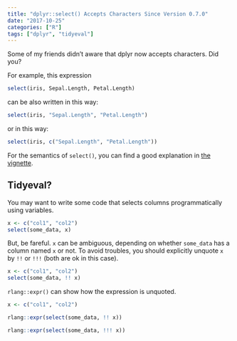 ```yaml
---
title: "dplyr::select() Accepts Characters Since Version 0.7.0"
date: "2017-10-25"
categories: ["R"]
tags: ["dplyr", "tidyeval"]
---
```


Some of my friends didn't aware that dplyr now accepts characters. Did you?

For example, this expression

```r
select(iris, Sepal.Length, Petal.Length)
```

can be also written in this way:

```r
select(iris, "Sepal.Length", "Petal.Length")
```

or in this way:

```r
select(iris, c("Sepal.Length", "Petal.Length"))
```

For the semantics of `select()`, you can find a good explanation in [the vignette](http://dplyr.tidyverse.org/articles/dplyr.html#selecting-operations).

## Tidyeval?

You may want to write some code that selects columns programmatically using variables.

```r
x <- c("col1", "col2")
select(some_data, x)
```

But, be fareful. `x` can be ambiguous, depending on whether `some_data` has a column named `x` or not.
To avoid troubles, you should explicitly unquote `x` by `!!` or `!!!` (both are ok in this case).

```r
x <- c("col1", "col2")
select(some_data, !! x)
```

`rlang::expr()` can show how the expression is unquoted.

```r
x <- c("col1", "col2")

rlang::expr(select(some_data, !! x))

rlang::expr(select(some_data, !!! x))
```
